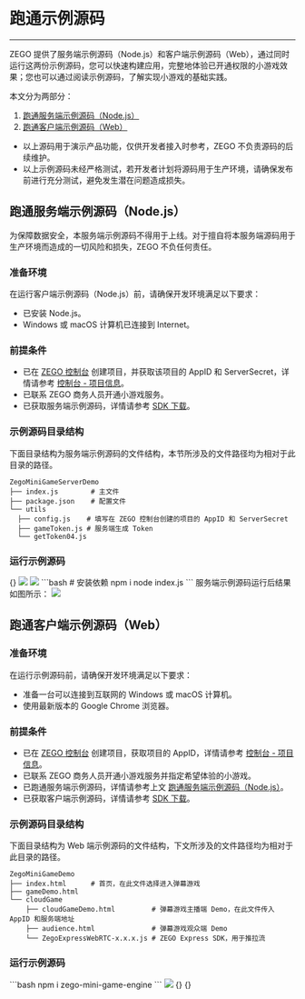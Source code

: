 # 跑通示例源码

---

ZEGO 提供了服务端示例源码（Node.js）和客户端示例源码（Web），通过同时运行这两份示例源码，您可以快速构建应用，完整地体验已开通权限的小游戏效果；您也可以通过阅读示例源码，了解实现小游戏的基础实践。

本文分为两部分：


1. [跑通服务端示例源码（Node.js）](#跑通服务端示例源码nodejs)
2. [跑通客户端示例源码（Web）](#跑通客户端示例源码web)

<Warning title="注意">

- 以上源码用于演示产品功能，仅供开发者接入时参考，ZEGO 不负责源码的后续维护。
- 以上示例源码未经严格测试，若开发者计划将源码用于生产环境，请确保发布前进行充分测试，避免发生潜在问题造成损失。
</Warning>

## 跑通服务端示例源码（Node.js）

<Warning title="注意">

为保障数据安全，本服务端示例源码不得用于上线。对于擅自将本服务端源码用于生产环境而造成的一切风险和损失，ZEGO 不负任何责任。
</Warning>

### 准备环境

在运行客户端示例源码（Node.js）前，请确保开发环境满足以下要求：

- 已安装 Node.js。
- Windows 或 macOS 计算机已连接到 Internet。

### 前提条件

- 已在 [ZEGO 控制台](https://console.zego.im) 创建项目，并获取该项目的 AppID 和 ServerSecret，详情请参考 [控制台 - 项目信息](https://doc-zh.zego.im/article/12107)。
- 已联系 ZEGO 商务人员开通小游戏服务。
- 已获取服务端示例源码，详情请参考 [SDK 下载](../download.mdx)。

### 示例源码目录结构

下面目录结构为服务端示例源码的文件结构，本节所涉及的文件路径均为相对于此目录的路径。

```
ZegoMiniGameServerDemo
├── index.js        # 主文件
├── package.json    # 配置文件
└── utils
  ├── config.js    # 填写在 ZEGO 控制台创建的项目的 AppID 和 ServerSecret
  ├── gameToken.js # 服务端生成 Token 
  └── getToken04.js 
```

### 运行示例源码

<Steps>
<Step title="解压服务端源码压缩包 “ZegoMiniGameServerDemo.zip”，获取 “ZegoMiniGameServerDemo”文件夹。">
{}
</Step>
<Step title="修改 “ZegoMiniGameServerDemo/utils/config.js” 文件，在下图红框标识区域填写 “AppID”。">
<Frame width="512" height="auto" caption=""><img src="https://doc-media.zego.im/sdk-doc/Pics/MiniGames/server_demo_appid.jpeg" /></Frame>
</Step>
<Step title="在同文件中，填写 “ServerSecret“。">
<Frame width="512" height="auto" caption=""><img src="https://doc-media.zego.im/sdk-doc/Pics/MiniGames/ServerSecret.jpeg" /></Frame>
</Step>
<Step title="进入 “ZegoMiniGameServerDemo”文件夹，在终端执行以下代码，以启动小游戏服务端。">
```bash
# 安装依赖
npm i 
node index.js
```
</Step>
<Step title="执行代码后，即可获得服务端地址，可用作客户端示例源码的后台服务地址。">
服务端示例源码运行后结果如图所示：
<Frame width="512" height="auto" caption=""><img src="https://doc-media.zego.im/sdk-doc/Pics/MiniGames/server_sourcecodes_address.jpeg" /></Frame>
</Step>
</Steps>


## 跑通客户端示例源码（Web）

### 准备环境

在运行示例源码前，请确保开发环境满足以下要求：

- 准备一台可以连接到互联网的 Windows 或 macOS 计算机。
- 使用最新版本的 Google Chrome 浏览器。

### 前提条件


- 已在 [ZEGO 控制台](https://console.zego.im) 创建项目，获取项目的 AppID，详情请参考 [控制台 - 项目信息](https://doc-zh.zego.im/article/12107)。
- 已联系 ZEGO 商务人员开通小游戏服务并指定希望体验的小游戏。
- 已跑通服务端示例源码，详情请参考上文 [跑通服务端示例源码（Node.js）](#跑通服务端示例源码nodejs)。
- 已获取客户端示例源码，详情请参考 [SDK 下载](../download.mdx)。


### 示例源码目录结构

下面目录结构为 Web 端示例源码的文件结构，下文所涉及的文件路径均为相对于此目录的路径。

```
ZegoMiniGameDemo
├── index.html      # 首页，在此文件选择进入弹幕游戏
├── gameDemo.html   
└── cloudGame
    ├── cloudGameDemo.html         # 弹幕游戏主播端 Demo，在此文件传入 AppID 和服务端地址
    ├── audience.html              # 弹幕游戏观众端 Demo
    └── ZegoExpressWebRTC-x.x.x.js # ZEGO Express SDK，用于推拉流
```

### 运行示例源码

<Steps>
<Step title="下载并解压示例源码 zip 包，获得示例源码文件夹。进入文件夹，通过以下 npm 指令获取最新 SDK。">
    ```bash
    npm i zego-mini-game-engine
    ```
</Step>
<Step title="使用代码编辑器打开 “index.html”，输入 AppID。">
<Frame width="512" height="auto" caption=""><img src="https://doc-media.zego.im/sdk-doc/Pics/MiniGames/web_appID.jpeg" /></Frame>
</Step>
<Step title="修改 “index.html” 的 host 常量为根据本文前提条件跑通服务端示例源码后获得的地址。">
{}
</Step>
<Step title="保存后使用 Google Chrome 浏览器打开 index.html，运行示例源码。">
{}
</Step>
</Steps>